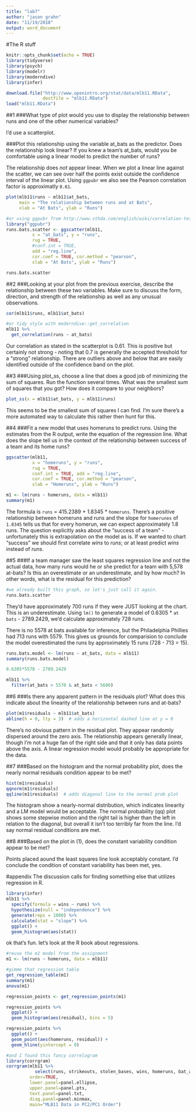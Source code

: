 ```yaml
---
title: "lab7"
author: "jason grahn"
date: "11/19/2018"
output: word_document
---
```


#The R stuff
```r
knitr::opts_chunk$set(echo = TRUE)
library(tidyverse)
library(psych)
library(modelr)
library(moderndive)
library(infer)
```

```r
download.file("http://www.openintro.org/stat/data/mlb11.RData", 
              destfile = "mlb11.RData")
load("mlb11.RData")
```

##1
###What type of plot would you use to display the relationship between runs and one of the other numerical variables? 

I'd use a scatterplot.

###Plot this relationship using the variable at_bats as the predictor. Does the relationship look linear? If you knew a team’s at_bats, would you be comfortable using a linear model to predict the number of runs?

The relationship does _not_ appear linear. When we plot a linear line against the scatter, we can see over half the points exist outside the confidence interval of the linear plot. Using `ggpubr` we also see the Pearson correlation factor is approximatly `0.61`.
```r
plot(mlb11$runs ~ mlb11$at_bats, 
     main = "The relationship between runs and at Bats", 
     xlab = "At Bats", ylab = "Runs")

#or using ggpubr from http://www.sthda.com/english/wiki/correlation-test-between-two-variables-in-r
library("ggpubr")
runs.bats.scatter <- ggscatter(mlb11, 
          x = "at_bats", y = "runs", 
          rug = TRUE,
          #conf.int = TRUE, 
          add = "reg.line", 
          cor.coef = TRUE, cor.method = "pearson",
          xlab = "At Bats", ylab = "Runs")

runs.bats.scatter
```

##2
###Looking at your plot from the previous exercise, describe the relationship between these two variables. Make sure to discuss the form, direction, and strength of the relationship as well as any unusual observations.
```r
cor(mlb11$runs, mlb11$at_bats)

#or tidy style with moderndive::get_correlation
mlb11 %>% 
  get_correlation(runs ~ at_bats)
```

Our correlation as stated in the scatterplot is 0.61. This is positive but certainly not strong - noting that 0.7 is generally the accepted threshold for a "strong" relationship. There are outliers above and below that are easily identified outside of the confidence band on the plot.

##3
###Using plot_ss, choose a line that does a good job of minimizing the sum of squares. Run the function several times. What was the smallest sum of squares that you got? How does it compare to your neighbors?
```r
plot_ss(x = mlb11$at_bats, y = mlb11$runs)
```

This seems to be the smallest sum of squares I can find. I'm sure there's a more automated way to calculate this rather then hunt for this.

##4
###Fit a new model that uses homeruns to predict runs. Using the estimates from the R output, write the equation of the regression line. What does the slope tell us in the context of the relationship between success of a team and its home runs?

```r
ggscatter(mlb11, 
          x = "homeruns", y = "runs", 
          rug = TRUE,
          conf.int = TRUE, add = "reg.line", 
          cor.coef = TRUE, cor.method = "pearson",
          xlab = "Homeruns", ylab = "Runs")

m1 <- lm(runs ~ homeruns, data = mlb11)
summary(m1)
```

The formula is `runs` = 415.2389 + 1.8345 * `homeruns`. There's a positive relationship between homeruns and runs and the slope for `homerunes` of `1.8345` tells us that for every homerun, we can expect approximately 1.8 runs. The question explicitly asks about the "success of a team" - unfortunately this is extrapolation on the model as is. If we wanted to chart "success" we should first correlate _wins_ to _runs_; or at least predict _wins_ instead of _runs_. 

##5
###If a team manager saw the least squares regression line and not the actual data, how many runs would he or she predict for a team with 5,578 at-bats? Is this an overestimate or an underestimate, and by how much? In other words, what is the residual for this prediction?

```r
#we already built this graph, so let's just call it again.
runs.bats.scatter
```

They'd have approximately 700 runs if they were JUST looking at the chart. This is an underestimate. Using `lm()` to generate a model of 0.6305 * `at bats` - 2789.2429, we'd calculate approximately 728 runs.

There is no 5578 at bats available for inference, but the Philadelphia Phillies had 713 runs with 5579. This gives us grounds for comparision to conclude the model overestimated the runs by approximately 15 runs (728 - 713 = 15).

```r
runs.bats.model <- lm(runs ~ at_bats, data = mlb11) 
summary(runs.bats.model)

0.6305*5578 - 2789.2429

mlb11 %>% 
  filter(at_bats > 5570 & at_bats < 5600)
```

##6
###Is there any apparent pattern in the residuals plot? What does this indicate about the linearity of the relationship between runs and at-bats?

```r
plot(m1$residuals ~ mlb11$at_bats)
abline(h = 0, lty = 3)  # adds a horizontal dashed line at y = 0
```

There's no obvious pattern in the residual plot. They appear randomly dispersed around the zero axis. The relationship appears generally linear, though I'm not a huge fan of the right side and that it only has data points above the axis. A linear regression model would probably be appropriate for the data.

##7
###Based on the histogram and the normal probability plot, does the nearly normal residuals condition appear to be met?
```r
hist(m1$residuals)
qqnorm(m1$residuals)
qqline(m1$residuals)  # adds diagonal line to the normal prob plot
```

The histogram show a nearly-normal distribution, which indicates linearity and a LM model would be acceptable. The normal probability (qq) plot shows some stepwise motion and the right tail is higher than the left in relation to the diagonal, but overall it isn't too terribly far from the line. I'd say normal residual conditions are met.

##8
###Based on the plot in (1), does the constant variability condition appear to be met?

Points placed aound the least squares line look acceptably constant. I'd conclude the condition of constant variability has been met, yes. 



#appendix
The discussion calls for finding something else that utilizes regression in R. 
```r
library(infer)
mlb11 %>% 
  specify(formula = wins ~ runs) %>% 
  hypothesize(null = "independence") %>% 
  generate(reps = 1000) %>% 
  calculate(stat = "slope") %>% 
  ggplot() +
  geom_histogram(aes(stat))
```
 
 ok that's fun. let's look at the R book about regressions. 
 
```r

#reuse the m1 model from the assignment
m1 <- lm(runs ~ homeruns, data = mlb11)

#gimme that regression table
get_regression_table(m1)
summary(m1)
anova(m1)
```


```r
regression_points <- get_regression_points(m1)

regression_points %>% 
  ggplot() +
  geom_histogram(aes(residual), bins = 5)

regression_points %>% 
  ggplot() +
  geom_point(aes(homeruns, residual)) +
  geom_hline(yintercept = 0)
```

```r
#and I found this fancy correlogram
library(corrgram)
corrgram(mlb11 %>% 
           select(runs, strikeouts, stolen_bases, wins, homeruns, bat_avg, hits), 
         order=TRUE, 
         lower.panel=panel.ellipse,
         upper.panel=panel.pts, 
         text.panel=panel.txt,
         diag.panel=panel.minmax, 
         main="MLB11 Data in PC2/PC1 Order")
```